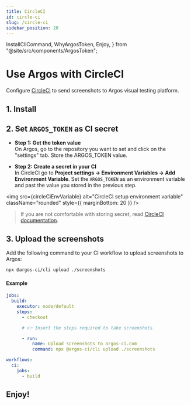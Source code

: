 ```yaml
---
title: CircleCI
id: circle-ci
slug: /circle-ci
sidebar_position: 20
---
```


  InstallCliCommand,
  WhyArgosToken,
  Enjoy,
} from "@site/src/components/ArgosToken";

# Use Argos with CircleCI

Configure [CircleCI](https://circleci.com/) to send screenshots to Argos visual testing platform.

## 1. Install

<InstallCliCommand />

## 2. Set `ARGOS_TOKEN` as CI secret

<WhyArgosToken />

- **Step 1: Get the token value**<br/>
  On Argos, go to the repository you want to set and click on the "settings" tab. Store the ARGOS_TOKEN value.

- **Step 2: Create a secret in your CI**<br/>
  In CircleCI go to **Project settings -> Environment Variables -> Add Environment Variable**. Set the `ARGOS_TOKEN` as an environment variable and past the value you stored in the previous step.

<img
  src={circleCiEnvVariable}
  alt="CircleCI setup environment variable"
  className="rounded"
  style={{ marginBottom: 20 }}
/>

> If you are not comfortable with storing secret, read [CircleCI documentation](https://circleci.com/docs/env-vars/).

## 3. Upload the screenshots

Add the following command to your CI workflow to upload screenshots to Argos:

```sh
npx @argos-ci/cli upload ./screenshots
```

#### Example

```yml title=".circleci/config.yml"
jobs:
  build:
    executor: node/default
    steps:
      - checkout

      # 👉 Insert the steps required to take screenshots

      - run:
          name: Upload screenshots to argos-ci.com
          command: npx @argos-ci/cli upload ./screenshots

workflows:
  ci:
    jobs:
      - build
```

<RepositoryExampleLink />

## Enjoy!

<Enjoy />
